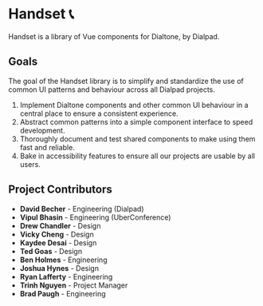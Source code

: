 
<Meta title="Docs/Welcome" />

<LogoContainer>
  <Logo className="example-doc__image" src={dialpadLogo} />
</LogoContainer>

# Handset 📞

<Subtitle>
  Handset is a library of Vue components for Dialtone, by Dialpad.
</Subtitle>

## Goals

The goal of the Handset library is to simplify and standardize the use of common UI patterns and behaviour across all
Dialpad projects.

1. Implement Dialtone components and other common UI behaviour in a central place to ensure a consistent experience.
2. Abstract common patterns into a simple component interface to speed development.
3. Thoroughly document and test shared components to make using them fast and reliable.
4. Bake in accessibility features to ensure all our projects are usable by all users.

## Project Contributors

- **David Becher** - Engineering (Dialpad)
- **Vipul Bhasin** - Engineering (UberConference)
- **Drew Chandler** - Design
- **Vicky Cheng** - Design
- **Kaydee Desai** - Design
- **Ted Goas** - Design
- **Ben Holmes** - Engineering
- **Joshua Hynes** - Design
- **Ryan Lafferty** - Engineering
- **Trinh Nguyen** - Project Manager
- **Brad Paugh** - Engineering
